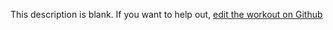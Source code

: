 
  This description is blank. If you want to help out, [edit the workout on Github](https://www.github.com/LiftArcade/exercises/blob/main/exercises/barbell-wide-grip-bench-press-description.mdx)